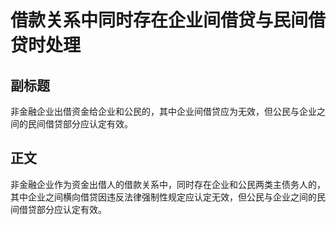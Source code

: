 # 借款关系中同时存在企业间借贷与民间借贷时处理
## 副标题
非金融企业出借资金给企业和公民的，其中企业间借贷应为无效，但公民与企业之间的民间借贷部分应认定有效。
## 正文
非金融企业作为资金出借人的借款关系中，同时存在企业和公民两类主债务人的，其中企业之间横向借贷因违反法律强制性规定应认定无效，但公民与企业之间的民间借贷部分应认定有效。
